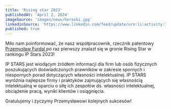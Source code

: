 ```yaml
---
title: 'Rising star 2023'
publishedAt: 'April 2, 2024'
imageSource: 'images/news/heroski.jpg'
linkedinSource: 'https://www.linkedin.com/feed/update/urn:li:activity:7115994991352557568/'
published: true
---
```



Miło nam poinformować, że nasz współpracownik, rzecznik patentowy [Przemysław Furdal ](https://sdp.legal/pl/team/przemyslaw-fudral) po raz pierwszy znalazł się w gronie Rising Star w rankingu IP Stars 2023!

IP STARS jest wiodącym źródłem informacji dla firm lub osób fizycznych poszukujących doświadczonych prawników w zakresie spornych i niespornych porad dotyczących własności intelektualnej. IP STARS wyróżnia najlepsze firmy i praktyków zajmujących się własnością intelektualną w oparciu o siłę ich zespołów ds. własności intelektualnej, obciążenie pracą, wyniki klientów i osiągnięcia.

Gratulujemy i życzymy Przemysławowi kolejnych sukcesów!
